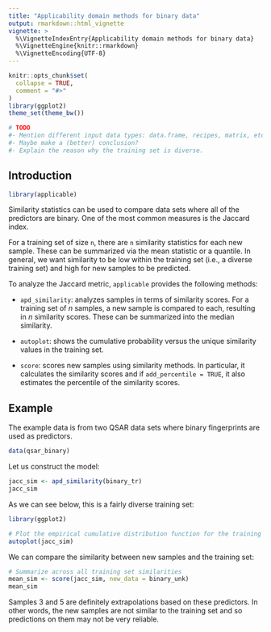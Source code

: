 ```yaml
---
title: "Applicability domain methods for binary data"
output: rmarkdown::html_vignette
vignette: >
  %\VignetteIndexEntry{Applicability domain methods for binary data}
  %\VignetteEngine{knitr::rmarkdown}
  %\VignetteEncoding{UTF-8}
---
```


```r
knitr::opts_chunk$set(
  collapse = TRUE,
  comment = "#>"
)
library(ggplot2)
theme_set(theme_bw())
```

```r
# TODO
#- Mention different input data types: data.frame, recipes, matrix, etc.
#- Maybe make a (better) conclusion?
#- Explain the reason why the training set is diverse.
```

## Introduction

```r
library(applicable)
```

Similarity statistics can be used to compare data sets where all of the
predictors are binary. One of the most common measures is the Jaccard index.

For a training set of size `n`, there are `n` similarity statistics for each
new sample. These can be summarized via the mean statistic or a quantile. In
general, we want similarity to be low within the training set (i.e., a diverse
training set) and high for new samples to be predicted.

To analyze the Jaccard metric, `applicable` provides the following methods:

* `apd_similarity`: analyzes samples in terms of similarity scores. For a
training set of _n_ samples, a new sample is compared to each, resulting in _n_
similarity scores. These can be summarized into the median similarity.

* `autoplot`: shows the cumulative probability versus the unique similarity
values in the training set.

* `score`: scores new samples using similarity methods. In particular, it
calculates the similarity scores and if `add_percentile = TRUE`, it also
estimates the percentile of the similarity scores.

## Example 

The example data is from two QSAR data sets where binary fingerprints are used
as predictors.

```r
data(qsar_binary)
```

Let us construct the model:

```r
jacc_sim <- apd_similarity(binary_tr)
jacc_sim
```

As we can see below, this is a fairly diverse training set:

```r
library(ggplot2)

# Plot the empirical cumulative distribution function for the training set
autoplot(jacc_sim)
```

We can compare the similarity between new samples and the training set:

```r
# Summarize across all training set similarities
mean_sim <- score(jacc_sim, new_data = binary_unk)
mean_sim
```

Samples 3 and 5 are definitely extrapolations based on these predictors.
In other words, the new samples are not similar to the training set and so
predictions on them may not be very reliable.
